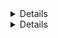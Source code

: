 <Details
title="Confirm Kubernetes is enabled in Teleport"
scope={["oss", "enterprise"]}
scopeOnly={true}
opened={true}
>

Confirm the `Kubernetes` status is `enabled` within the cluster and the user has Kubernetes groups
or users assigned.

```code
$ tsh status
 Profile URL:        https://teleport.example.com:443
  Logged in as:       bob
  Cluster:            teleport.example.com
  Roles:              access,editor
  Logins:             bob
  Kubernetes:         enabled
  Kubernetes groups:  developer
  Valid until:        2022-04-20 22:39:15 -0400 EDT [valid for 12h0m0s]
  Extensions:         permit-X11-forwarding, permit-agent-forwarding, permit-port-forwarding, permit-pty
```

If Kubernetes is `disabled` then the `kube_listen_addr` needs setting within the `proxy_service` as below. Restart
the Teleport process after setting this. 

```yaml
proxy_service:
  enabled: true
  kube_listen_addr: 0.0.0.0:3026
```

See the [Teleport Kubernetes Access Controls](/docs/kubernetes-access/controls) for configuring Kubernetes
RBAC to Teleport roles if the user has no `Kubernetes groups` or `Kubernetes users`.

</Details>
<Details
title="Confirm User has Kubernetes access"
scope={["cloud"]}
scopeOnly={true}
opened={true}
>

The Teleport user access the Kubernetes cluster will need Kubernetes groups or users
to connect to the Kubernetes cluster as.

```code
$ tsh status
 Profile URL:        https://example.teleport.sh:443
  Logged in as:       bob
  Cluster:            example.teleport.sh
  Roles:              access,editor
  Logins:             bob
  Kubernetes:         enabled
  Kubernetes groups:  developer
  Valid until:        2022-04-20 22:39:15 -0400 EDT [valid for 12h0m0s]
  Extensions:         permit-X11-forwarding, permit-agent-forwarding, permit-port-forwarding, permit-pty
```

See the [Teleport Kubernetes Access Controls](/docs/kubernetes-access/controls) for configuring Kubernetes
RBAC to Teleport roles if the user has no `Kubernetes groups` or `Kubernetes users`.

</Details>
